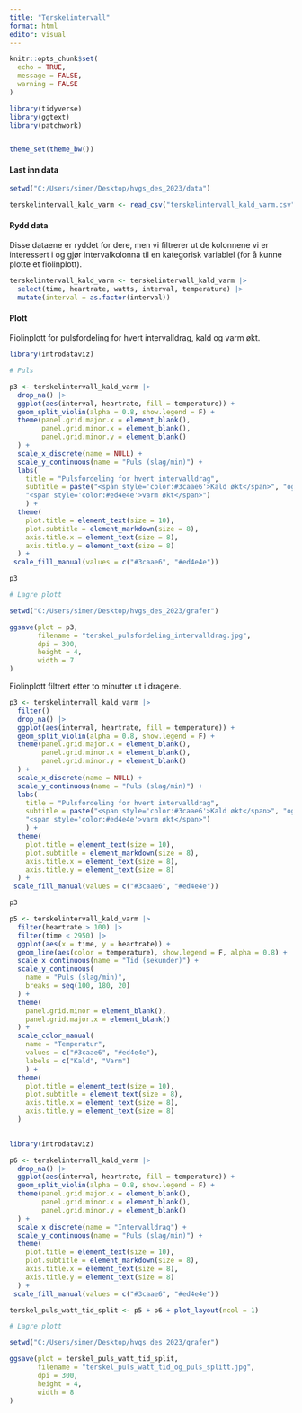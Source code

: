 ```yaml
---
title: "Terskelintervall"
format: html
editor: visual
---
```


```r

knitr::opts_chunk$set(
  echo = TRUE,
  message = FALSE,
  warning = FALSE
)
```

```r

library(tidyverse)
library(ggtext)
library(patchwork)


theme_set(theme_bw())
```

#### Last inn data

```r

setwd("C:/Users/simen/Desktop/hvgs_des_2023/data")

terskelintervall_kald_varm <- read_csv("terskelintervall_kald_varm.csv")
```

#### Rydd data

Disse dataene er ryddet for dere, men vi filtrerer ut de kolonnene vi er interessert i og gjør intervalkolonna til en kategorisk variablel (for å kunne plotte et fiolinplott).

```r

terskelintervall_kald_varm <- terskelintervall_kald_varm |> 
  select(time, heartrate, watts, interval, temperature) |> 
  mutate(interval = as.factor(interval))
```

#### Plott

Fiolinplott for pulsfordeling for hvert intervalldrag, kald og varm økt.

```r

library(introdataviz)

# Puls

p3 <- terskelintervall_kald_varm |> 
  drop_na() |> 
  ggplot(aes(interval, heartrate, fill = temperature)) +
  geom_split_violin(alpha = 0.8, show.legend = F) +
  theme(panel.grid.major.x = element_blank(),
        panel.grid.minor.x = element_blank(),
        panel.grid.minor.y = element_blank()
  ) +
  scale_x_discrete(name = NULL) +
  scale_y_continuous(name = "Puls (slag/min)") +
  labs(
    title = "Pulsfordeling for hvert intervalldrag",
    subtitle = paste("<span style='color:#3caae6'>Kald økt</span>", "og",
    "<span style='color:#ed4e4e'>varm økt</span>")
    ) +
  theme(
    plot.title = element_text(size = 10),
    plot.subtitle = element_markdown(size = 8),
    axis.title.x = element_text(size = 8),
    axis.title.y = element_text(size = 8)
  ) +
 scale_fill_manual(values = c("#3caae6", "#ed4e4e"))

p3
```

```r

# Lagre plott

setwd("C:/Users/simen/Desktop/hvgs_des_2023/grafer")

ggsave(plot = p3,
       filename = "terskel_pulsfordeling_intervalldrag.jpg",
       dpi = 300,
       height = 4,
       width = 7
)
```

Fiolinplott filtrert etter to minutter ut i dragene.

```r

p3 <- terskelintervall_kald_varm |> 
  filter()
  drop_na() |> 
  ggplot(aes(interval, heartrate, fill = temperature)) +
  geom_split_violin(alpha = 0.8, show.legend = F) +
  theme(panel.grid.major.x = element_blank(),
        panel.grid.minor.x = element_blank(),
        panel.grid.minor.y = element_blank()
  ) +
  scale_x_discrete(name = NULL) +
  scale_y_continuous(name = "Puls (slag/min)") +
  labs(
    title = "Pulsfordeling for hvert intervalldrag",
    subtitle = paste("<span style='color:#3caae6'>Kald økt</span>", "og",
    "<span style='color:#ed4e4e'>varm økt</span>")
    ) +
  theme(
    plot.title = element_text(size = 10),
    plot.subtitle = element_markdown(size = 8),
    axis.title.x = element_text(size = 8),
    axis.title.y = element_text(size = 8)
  ) +
 scale_fill_manual(values = c("#3caae6", "#ed4e4e"))

p3

```

```r

p5 <- terskelintervall_kald_varm |> 
  filter(heartrate > 100) |> 
  filter(time < 2950) |> 
  ggplot(aes(x = time, y = heartrate)) +
  geom_line(aes(color = temperature), show.legend = F, alpha = 0.8) +
  scale_x_continuous(name = "Tid (sekunder)") +
  scale_y_continuous(
    name = "Puls (slag/min)",
    breaks = seq(100, 180, 20)
  ) +
  theme(
    panel.grid.minor = element_blank(),
    panel.grid.major.x = element_blank()
  ) + 
  scale_color_manual(
    name = "Temperatur",
    values = c("#3caae6", "#ed4e4e"),
    labels = c("Kald", "Varm")
    ) +
  theme(
    plot.title = element_text(size = 10),
    plot.subtitle = element_text(size = 8),
    axis.title.x = element_text(size = 8),
    axis.title.y = element_text(size = 8)
  )
  

library(introdataviz)

p6 <- terskelintervall_kald_varm |> 
  drop_na() |> 
  ggplot(aes(interval, heartrate, fill = temperature)) +
  geom_split_violin(alpha = 0.8, show.legend = F) +
  theme(panel.grid.major.x = element_blank(),
        panel.grid.minor.x = element_blank(),
        panel.grid.minor.y = element_blank()
  ) +
  scale_x_discrete(name = "Intervalldrag") +
  scale_y_continuous(name = "Puls (slag/min)") +
  theme(
    plot.title = element_text(size = 10),
    plot.subtitle = element_markdown(size = 8),
    axis.title.x = element_text(size = 8),
    axis.title.y = element_text(size = 8)
  ) +
 scale_fill_manual(values = c("#3caae6", "#ed4e4e"))

terskel_puls_watt_tid_split <- p5 + p6 + plot_layout(ncol = 1)
```

```r

# Lagre plott

setwd("C:/Users/simen/Desktop/hvgs_des_2023/grafer")

ggsave(plot = terskel_puls_watt_tid_split,
       filename = "terskel_puls_watt_tid_og_puls_splitt.jpg",
       dpi = 300,
       height = 4,
       width = 8
)
```
